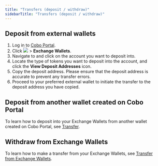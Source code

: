 ```yaml
---
title: "Transfers (deposit / withdraw)"
sidebarTitle: "Transfers (deposit / withdraw)"
---
```


## Deposit from external wallets

1. Log in to [Cobo Portal](https://portal.cobo.com/login).
2. Click <img src="/images/mpc-wallet/wallets-icon.svg" className="icon"></img> > **Exchange Wallets**.
3. Navigate to and click on the account you want to deposit into.
4. Locate the type of tokens you want to deposit into the account, and click the **View Deposit Addresses** icon.
5. Copy the deposit address. Please ensure that the deposit address is accurate to prevent any transfer errors.
6. Proceed to your preferred external wallet to initiate the transfer to the deposit address you have copied.

## Deposit from another wallet created on Cobo Portal

To learn how to deposit into your Exchange Wallets from another wallet created on Cobo Portal, see [Transfer](/en/portal/transfers/introduction).

## Withdraw from Exchange Wallets

To learn how to make a transfer from your Exchange Wallets, see [Transfer from Exchange Wallets](/en/portal/transfers/from-exchange-wallets).